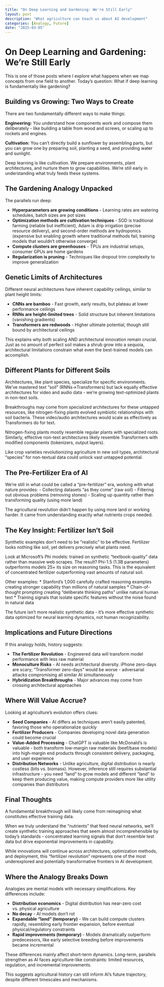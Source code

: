 ```yaml
---
title: "On Deep Learning and Gardening: We're Still Early"
layout: post
description: "What agriculture can teach us about AI development"
categories: [Analogy, Future]
date: "2025-03-05"
---
```


# On Deep Learning and Gardening: We're Still Early

This is one of those posts where I explore what happens when we map concepts from one field to another. Today's question: What if deep learning is fundamentally like gardening?

## Building vs Growing: Two Ways to Create

There are two fundamentally different ways to make things:

**Engineering:** You understand how components work and compose them deliberately - like building a table from wood and screws, or scaling up to rockets and engines.

**Cultivation:** You can't directly build a sunflower by assembling parts, but you can grow one by preparing soil, planting a seed, and providing water and sunlight.

Deep learning is like cultivation. We prepare environments, plant architectures, and nurture them to grow capabilities. We're still early in understanding what truly feeds these systems.

## The Gardening Analogy Unpacked

The parallels run deep:

- **Hyperparameters are growing conditions** - Learning rates are watering schedules, batch sizes are pot sizes
- **Optimization methods are cultivation techniques** - SGD is traditional farming (reliable but inefficient), Adam is drip irrigation (precise resource delivery), and second-order methods are hydroponics (expensive but enabling growth where traditional methods fail, training models that wouldn't otherwise converge)
- **Compute clusters are greenhouses** - TPUs are industrial setups, consumer GPUs are home gardens
- **Regularization is pruning** - Techniques like dropout trim complexity to improve generalization

## Genetic Limits of Architectures

Different neural architectures have inherent capability ceilings, similar to plant height limits:

- **CNNs are bamboo** - Fast growth, early results, but plateau at lower performance ceilings
- **RNNs are height-limited trees** - Solid structure but inherent limitations (vanishing gradients)
- **Transformers are redwoods** - Higher ultimate potential, though still bound by architectural ceilings

This explains why both scaling AND architectural innovation remain crucial. Just as no amount of perfect soil makes a shrub grow into a sequoia, architectural limitations constrain what even the best-trained models can accomplish.

## Different Plants for Different Soils

Architectures, like plant species, specialize for specific environments. We've mastered text "soil" (RNNs→Transformers) but lack equally effective architectures for video and audio data - we're growing text-optimized plants in non-text soils.

Breakthroughs may come from specialized architectures for these untapped resources, like nitrogen-fixing plants evolved symbiotic relationships with soil bacteria. These video/audio architectures would scale as effectively as Transformers do for text.

Nitrogen-fixing plants mostly resemble regular plants with specialized roots. Similarly, effective non-text architectures likely resemble Transformers with modified components (tokenizers, output layers).

Like crop varieties revolutionizing agriculture in new soil types, architectural "species" for non-textual data could unlock vast untapped potential.

## The Pre-Fertilizer Era of AI

We're still in what could be called a "pre-fertilizer" era, working with what nature provides:
- Collecting datasets "as they come" (raw soil)
- Filtering out obvious problems (removing stones)
- Scaling up quantity rather than transforming quality (using more land)

The agricultural revolution didn't happen by using more land or working harder. It came from understanding exactly what nutrients crops needed.

## The Key Insight: Fertilizer Isn't Soil

Synthetic examples don't need to be "realistic" to be effective. Fertilizer looks nothing like soil, yet delivers precisely what plants need.

Look at Microsoft's Phi models: trained on synthetic "textbook-quality" data rather than massive web scrapes. The result? Phi-1.5 (1.3B parameters) outperforms models 25× its size on reasoning tasks. This is the equivalent of concentrated fertilizer outperforming vast amounts of natural soil.

Other examples:
* Stanford's 1,000 carefully crafted reasoning examples creating stronger capability than millions of natural samples
* Chain-of-thought prompting creating "deliberate thinking paths" unlike natural human text
* Training signals that isolate specific features without the noise found in natural data

The future isn't more realistic synthetic data - it's more effective synthetic data optimized for neural learning dynamics, not human recognizability.

## Implications and Future Directions

If this analogy holds, history suggests:

- **The Fertilizer Revolution** - Engineered data will transform model performance with less raw material
- **Monoculture Risks** - AI needs architectural diversity. iPhone zero-days are scary; "Transformer zero-days" would be worse - adversarial attacks compromising all similar AI simultaneously
- **Hybridization Breakthroughs** - Major advances may come from crossing architectural approaches

## Where Will Value Accrue?

Looking at agriculture's evolution offers clues:

- **Seed Companies** - AI differs as techniques aren't easily patented, favoring those who operationalize quickly
- **Fertilizer Producers** - Companies developing novel data generation could become crucial
- **Value-Added Processing** - ChatGPT is valuable like McDonald's is valuable - both transform low-margin raw materials (beef/base models) into high-margin end products through consistent delivery, packaging, and user experience
- **Distribution Networks** - Unlike agriculture, digital distribution is nearly costless (bits vs. biomass). However, inference still requires substantial infrastructure - you need "land" to grow models and different "land" to keep them producing value, making compute providers more like utility companies than distributors

## Final Thoughts

A fundamental breakthrough will likely come from reimagining what constitutes effective training data.

When we truly understand the "nutrients" that feed neural networks, we'll create synthetic training approaches that seem almost incomprehensible by today's standards - concentrated learning signals that don't resemble test data but drive exponential improvements in capability.

While innovations will continue across architectures, optimization methods, and deployment, this "fertilizer revolution" represents one of the most underexplored and potentially transformative frontiers in AI development.

## Where the Analogy Breaks Down

Analogies are mental models with necessary simplifications. Key differences include:

* **Distribution economics** - Digital distribution has near-zero cost vs. physical agriculture
* **No decay** - AI models don't rot
* **Expandable "land" (temporary)** - We can build compute clusters rapidly, resembling early frontier expansion, before eventual physical/regulatory constraints
* **Rapid improvements (temporary)** - Models dramatically outperform predecessors, like early selective breeding before improvements became incremental

These differences mainly affect short-term dynamics. Long-term, parallels strengthen as AI faces agriculture-like constraints: limited resources, regulation, and incremental improvements.

This suggests agricultural history can still inform AI's future trajectory, despite different timescales and mechanisms.